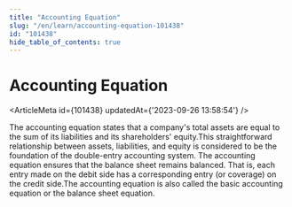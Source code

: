```yaml
---
title: "Accounting Equation"
slug: "/en/learn/accounting-equation-101438"
id: "101438"
hide_table_of_contents: true
---
```



# Accounting Equation

<ArticleMeta id={101438} updatedAt={'2023-09-26 13:58:54'} />
<div className='border-solid border-b border-t-0 my-4 border-[var(--ifm-color-gray-300)]' />

The accounting equation states that a company's total assets are equal to the sum of its liabilities and its shareholders' equity.This straightforward relationship between assets, liabilities, and equity is considered to be the foundation of the double-entry accounting system. The accounting equation ensures that the balance sheet remains balanced. That is, each entry made on the debit side has a corresponding entry (or coverage) on the credit side.The accounting equation is also called the basic accounting equation or the balance sheet equation.
